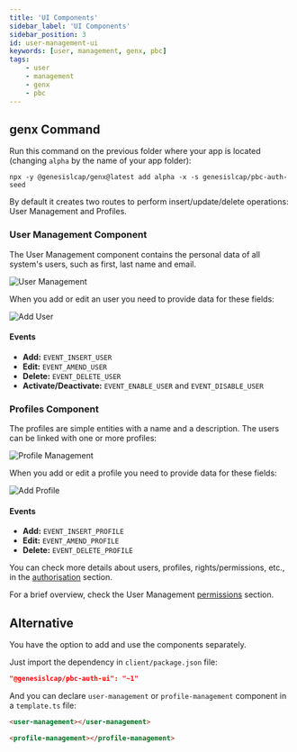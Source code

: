 ```yaml
---
title: 'UI Components'
sidebar_label: 'UI Components'
sidebar_position: 3
id: user-management-ui
keywords: [user, management, genx, pbc]
tags:
    - user
    - management
    - genx
    - pbc
---
```


## genx Command

Run this command on the previous folder where your app is located (changing `alpha` by the name of your app folder):
```shell
npx -y @genesislcap/genx@latest add alpha -x -s genesislcap/pbc-auth-seed
```

By default it creates two routes to perform insert/update/delete operations: User Management and Profiles.

### User Management Component

The User Management component contains the personal data of all system's users, such as first, last name and email.

![User Management](/img/pbc-user-management/ui/01_user_management.png)

When you add or edit an user you need to provide data for these fields:

![Add User](/img/pbc-user-management/ui/02_add_user.png)

#### Events

* **Add:** `EVENT_INSERT_USER`
* **Edit:** `EVENT_AMEND_USER`
* **Delete:** `EVENT_DELETE_USER`
* **Activate/Deactivate:** `EVENT_ENABLE_USER` and `EVENT_DISABLE_USER`

### Profiles Component

The profiles are simple entities with a name and a description. The users can be linked with one or more profiles:

![Profile Management](/img/pbc-user-management/ui/03_profile_management.png)

When you add or edit a profile you need to provide data for these fields:

![Add Profile](/img/pbc-user-management/ui/04_add_profile.png)

#### Events

* **Add:** `EVENT_INSERT_PROFILE`
* **Edit:** `EVENT_AMEND_PROFILE`
* **Delete:** `EVENT_DELETE_PROFILE`

You can check more details about users, profiles, rights/permissions, etc., in the [authorisation](/server/access-control/authorisation#users-profiles-and-right-codes) section.

For a brief overview, check the User Management [permissions](../user-management-permissions) section.

## Alternative

You have the option to add and use the components separately.

Just import the dependency in `client/package.json` file:
```json
"@genesislcap/pbc-auth-ui": "~1"
```

And you can declare `user-management` or `profile-management` component in a `template.ts` file:
```html
<user-management></user-management>
```
```html
<profile-management></profile-management>
```